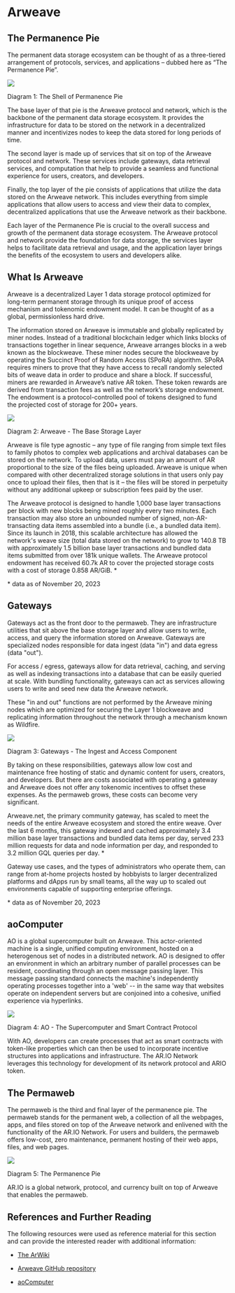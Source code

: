
<HeroPattern />

# Arweave

## The Permanence Pie

The permanent data storage ecosystem can be thought of as a three-tiered arrangement of protocols, services, and applications – dubbed here as “The Permanence Pie”.

<img className="amazingdiagram" src="https://arweave.net/jsalqE9ZA0bkgXuHQz5ZMNr6ubcnyKNrYVgKG9IjZNw"></img>

<div className="caption">Diagram 1: The Shell of Permanence Pie</div>

The base layer of that pie is the Arweave protocol and network, which is the backbone of the permanent data storage ecosystem. It provides the infrastructure for data to be stored on the network in a decentralized manner and incentivizes nodes to keep the data stored for long periods of time.

The second layer is made up of services that sit on top of the Arweave protocol and network. These services include gateways, data retrieval services, and computation that help to provide a seamless and functional experience for users, creators, and developers.

Finally, the top layer of the pie consists of applications that utilize the data stored on the Arweave network. This includes everything from simple applications that allow users to access and view their data to complex, decentralized applications that use the Arweave network as their backbone.

Each layer of the Permanence Pie is crucial to the overall success and growth of the permanent data storage ecosystem. The Arweave protocol and network provide the foundation for data storage, the services layer helps to facilitate data retrieval and usage, and the application layer brings the benefits of the ecosystem to users and developers alike.

## What Is Arweave

Arweave is a decentralized Layer 1 data storage protocol optimized for long-term permanent storage through its unique proof of access mechanism and tokenomic endowment model. It can be thought of as a global, permissionless hard drive.

The information stored on Arweave is immutable and globally replicated by miner nodes. Instead of a traditional blockchain ledger which links blocks of transactions together in linear sequence, Arweave arranges blocks in a web known as the blockweave. These miner nodes secure the blockweave by operating the Succinct Proof of Random Access (SPoRA) algorithm. SPoRA requires miners to prove that they have access to recall randomly selected bits of weave data in order to produce and share a block. If successful, miners are rewarded in Arweave’s native AR token. These token rewards are derived from transaction fees as well as the network’s storage endowment. The endowment is a protocol-controlled pool of tokens designed to fund the projected cost of storage for 200+ years.

<img className="amazingdiagram" src="https://arweave.net/s0-F8uS5xjf_tVc4r-0omFTaArN8mBvNL15DyVCIbcc"></img>

<div className="caption">Diagram 2: Arweave - The Base Storage Layer</div>

Arweave is file type agnostic – any type of file ranging from simple text files to family photos to complex web applications and archival databases can be stored on the network. To upload data, users must pay an amount of AR proportional to the size of the files being uploaded. Arweave is unique when compared with other decentralized storage solutions in that users only pay once to upload their files, then that is it – the files will be stored in perpetuity without any additional upkeep or subscription fees paid by the user.

The Arweave protocol is designed to handle 1,000 base layer transactions per block with new blocks being mined roughly every two minutes. Each transaction may also store an unbounded number of signed, non-AR-transacting data items assembled into a bundle (i.e., a bundled data item). Since its launch in 2018, this scalable architecture has allowed the network's weave size (total data stored on the network) to grow to 140.8 TB with approximately 1.5 billion base layer transactions and bundled data items submitted from over 181k unique wallets. The Arweave protocol endowment has received 60.7k AR to cover the projected storage costs with a cost of storage 0.858 AR/GiB. \* 

\* data as of November 20, 2023 

## Gateways

Gateways act as the front door to the permaweb. They are infrastructure utilities that sit above the base storage layer and allow users to write, access, and query the information stored on Arweave. Gateways are specialized nodes responsible for data ingest (data "in") and data egress (data "out").

For access / egress, gateways allow for data retrieval, caching, and serving as well as indexing transactions into a database that can be easily queried at scale. With bundling functionality, gateways can act as services allowing users to write and seed new data the Arweave network.

These "in and out" functions are not performed by the Arweave mining nodes which are optimized for securing the Layer 1 blockweave and replicating information throughout the network through a mechanism known as Wildfire.

<img className="amazingdiagram" src="https://arweave.net/h0YfwJvDwO2LYsuBI87vYzab_KYG2btFnvf-0Lv34jg"></img>

<div className="caption">Diagram 3: Gateways - The Ingest and Access Component</div>

By taking on these responsibilities, gateways allow low cost and maintenance free hosting of static and dynamic content for users, creators, and developers. But there are costs associated with operating a gateway and Arweave does not offer any tokenomic incentives to offset these expenses. As the permaweb grows, these costs can become very significant.

Arweave.net, the primary community gateway, has scaled to meet the needs of the entire Arweave ecosystem and stored the entire weave. Over the last 6 months, this gateway indexed and cached approximately 3.4 million base layer transactions and bundled data items per day, served 233 million requests for data and node information per day, and responded to 3.2 million GQL queries per day. \* 

Gateway use cases, and the types of administrators who operate them, can range from at-home projects hosted by hobbyists to larger decentralized platforms and dApps run by small teams, all the way up to scaled out environments capable of supporting enterprise offerings.  

\* data as of November 20, 2023 

## aoComputer

AO is a global supercomputer built on Arweave. This actor-oriented machine is a single, unified computing environment, hosted on a heterogenous set of nodes in a distributed network. AO is designed to offer an environment in which an arbitrary number of parallel processes can be resident, coordinating through an open message passing layer. This message passing standard connects the machine's independently operating processes together into a 'web' -- in the same way that websites operate on independent servers but are conjoined into a cohesive, unified experience via hyperlinks.

<img className="amazingdiagram" src="https://arweave.net/GtqLXitR7-SgQGP5TbIjEzdZ0ngGZtekI2wTBIvzt9M"></img>

<div className="caption">Diagram 4: AO - The Supercomputer and Smart Contract Protocol</div>

With AO, developers can create processes that act as smart contracts with token-like properties which can then be  used to incorporate incentive structures into applications and infrastructure. The AR.IO Network leverages this technology for development of its network protocol and ARIO token.

## The Permaweb

The permaweb is the third and final layer of the permanence pie. The permaweb stands for the permanent web, a collection of all the webpages, apps, and files stored on top of the Arweave network and enlivened with the functionality of the AR.IO Network. For users and builders, the permaweb offers low-cost, zero maintenance, permanent hosting of their web apps, files, and web pages.

<img className="amazingdiagram" src="https://arweave.net/beAaBxIUYc5DiCNMV-Xe3tdScr_Sevw_XXDBCqQUrO0"></img>

<div className="caption">Diagram 5: The Permanence Pie</div>

AR.IO is a global network, protocol, and currency built on top of Arweave that enables the permaweb.

## References and Further Reading

The following resources were used as reference material for this section and can provide the interested reader with additional information:

- [The ArWiki](https://arwiki.wiki/)

- [Arweave GitHub repository](https://github.com/ArweaveTeam)

- [aoComputer](https://cookbook_ao.g8way.io/concepts/index.html)

